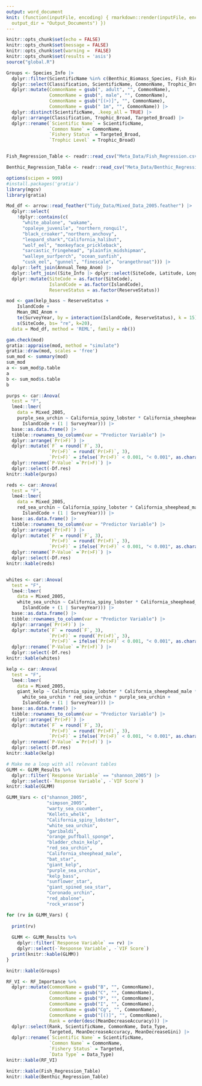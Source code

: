 ```yaml
---
output: word_document
knit: (function(inputFile, encoding) { rmarkdown::render(inputFile, encoding = encoding,
  output_dir = "Output_Documents") })
---
```


```r
knitr::opts_chunk$set(echo = FALSE)
knitr::opts_chunk$set(message = FALSE)
knitr::opts_chunk$set(warning =  FALSE)
knitr::opts_chunk$set(results = 'asis')
source("global.R")

Groups <- Species_Info |> 
  dplyr::filter(ScientificName %in% c(Benthic_Biomass_Species, Fish_Biomass_Species)) |> 
  dplyr::select(Classification, ScientificName, CommonName, Trophic_Broad, Targeted_Broad) |> 
  dplyr::mutate(CommonName = gsub(", adult", "", CommonName),
                CommonName = gsub(", male", "", CommonName),
                CommonName = gsub("[(>)]", "", CommonName),
                CommonName = gsub(" 1m", "", CommonName)) |> 
  dplyr::distinct(ScientificName, .keep_all = TRUE) |> 
  dplyr::arrange(Classification, Trophic_Broad, Targeted_Broad) |> 
  dplyr::rename(`Scientific Name` = ScientificName, 
                `Common Name` = CommonName, 
                `Fishery Status` = Targeted_Broad, 
                `Trophic Level` = Trophic_Broad)


Fish_Regression_Table <- readr::read_csv("Meta_Data/Fish_Regression.csv")

Benthic_Regression_Table <- readr::read_csv("Meta_Data/Benthic_Regression.csv")
```

``` r

options(scipen = 999)
#install.packages('gratia')
library(mgcv)
library(gratia)

Mod_df <- arrow::read_feather("Tidy_Data/Mixed_Data_2005.feather") |> 
  dplyr::select(
    !dplyr::contains(c(
      "white_abalone", "wakame",
      "opaleye_juvenile", "northern_ronquil",
      "black_croaker","northern_anchovy",
      "leopard_shark","California_halibut",
      "wolf_eel", "monkeyface_prickleback",
      "sarcastic_fringehead", "plainfin_midshipman",
      "walleye_surfperch", "ocean_sunfish",
      "cusk_eel", "gunnel", "finescale", "orangethroat"))) |>
  dplyr::left_join(Annual_Temp_Anom) |> 
  dplyr::left_join((Site_Info |> dplyr::select(SiteCode, Latitude, Longitude))) |>
  dplyr::mutate(SiteCode = as.factor(SiteCode),
                IslandCode = as.factor(IslandCode),
                ReserveStatus = as.factor(ReserveStatus))

mod <- gam(kelp_bass ~ ReserveStatus +
    IslandCode + 
    Mean_ONI_Anom +
    te(SurveyYear, by = interaction(IslandCode, ReserveStatus), k = 15) + 
    s(SiteCode, bs= "re", k=20),
  data = Mod_df, method = 'REML', family = nb())

gam.check(mod)
gratia::appraise(mod, method = "simulate")
gratia::draw(mod, scales = 'free')
sum_mod <- summary(mod)
sum_mod
a <- sum_mod$p.table
a
b <- sum_mod$s.table
b


```


```r



purps <- car::Anova(
  test = "F",
  lme4::lmer(
    data = Mixed_2005,
    purple_sea_urchin ~ California_spiny_lobster * California_sheephead_male * California_sheephead_female * sunflower_star * giant_spined_sea_star + 
      IslandCode + (1 | SurveyYear))) |> 
  base::as.data.frame() |> 
  tibble::rownames_to_column(var = "Predictor Variable") |> 
  dplyr::arrange(`Pr(>F)`) |> 
  dplyr::mutate(`F` = round(`F`, 3),
                `Pr(>F)` = round(`Pr(>F)`, 3),
                `Pr(>F)` = ifelse(`Pr(>F)` < 0.001, "< 0.001", as.character(`Pr(>F)`))) |> 
  dplyr::rename(`P-Value` =`Pr(>F)`) |> 
  dplyr::select(-Df.res)
knitr::kable(purps)

reds <- car::Anova(
  test = "F",
  lme4::lmer(
    data = Mixed_2005,
    red_sea_urchin ~ California_spiny_lobster * California_sheephead_male * California_sheephead_female * sunflower_star * giant_spined_sea_star + 
      IslandCode + (1 | SurveyYear))) |> 
  base::as.data.frame() |> 
  tibble::rownames_to_column(var = "Predictor Variable") |> 
  dplyr::arrange(`Pr(>F)`) |> 
  dplyr::mutate(`F` = round(`F`, 3),
                `Pr(>F)` = round(`Pr(>F)`, 3),
                `Pr(>F)` = ifelse(`Pr(>F)` < 0.001, "< 0.001", as.character(`Pr(>F)`))) |> 
  dplyr::rename(`P-Value` =`Pr(>F)`) |> 
  dplyr::select(-Df.res)
knitr::kable(reds)


whites <- car::Anova(
  test = "F",
  lme4::lmer(
    data = Mixed_2005,
    white_sea_urchin ~ California_spiny_lobster * California_sheephead_male * California_sheephead_female * sunflower_star * giant_spined_sea_star + 
      IslandCode + (1 | SurveyYear))) |> 
  base::as.data.frame() |> 
  tibble::rownames_to_column(var = "Predictor Variable") |> 
  dplyr::arrange(`Pr(>F)`) |> 
  dplyr::mutate(`F` = round(`F`, 3),
                `Pr(>F)` = round(`Pr(>F)`, 3),
                `Pr(>F)` = ifelse(`Pr(>F)` < 0.001, "< 0.001", as.character(`Pr(>F)`))) |> 
  dplyr::rename(`P-Value` =`Pr(>F)`) |> 
  dplyr::select(-Df.res)
knitr::kable(whites)

kelp <- car::Anova(
  test = "F",
  lme4::lmer(
    data = Mixed_2005,
    giant_kelp ~ California_spiny_lobster * California_sheephead_male * California_sheephead_female * sunflower_star * giant_spined_sea_star + 
      white_sea_urchin * red_sea_urchin * purple_sea_urchin +
      IslandCode + (1 | SurveyYear))) |> 
  base::as.data.frame() |> 
  tibble::rownames_to_column(var = "Predictor Variable") |> 
  dplyr::arrange(`Pr(>F)`) |> 
  dplyr::mutate(`F` = round(`F`, 3),
                `Pr(>F)` = round(`Pr(>F)`, 3),
                `Pr(>F)` = ifelse(`Pr(>F)` < 0.001, "< 0.001", as.character(`Pr(>F)`))) |> 
  dplyr::rename(`P-Value` =`Pr(>F)`) |> 
  dplyr::select(-Df.res)
knitr::kable(kelp)

```

```r
# Make me a loop with all relevant tables
GLMM <- GLMM_Results %>% 
  dplyr::filter(`Response Variable` == "shannon_2005") |> 
  dplyr::select(-`Response Variable`, -`VIF Score`)
knitr::kable(GLMM)
```

```r
GLMM_Vars <- c("shannon_2005",
               "simpson_2005",
               "warty_sea_cucumber",
               "Kellets_whelk",
               "California_spiny_lobster",
               "white_sea_urchin",
               "garibaldi",
               "orange_puffball_sponge",
               "bladder_chain_kelp",
               "red_sea_urchin",
               "California_sheephead_male",
               "bat_star",
               "giant_kelp",
               "purple_sea_urchin",
               "kelp_bass",
               "sunflower_star",
               "giant_spined_sea_star",
               "Coronado_urchin",
               "red_abalone",
               "rock_wrasse")

for (rv in GLMM_Vars) {
  
  print(rv)
  
  GLMM <- GLMM_Results %>% 
    dplyr::filter(`Response Variable` == rv) |> 
    dplyr::select(-`Response Variable`, -`VIF Score`)
  print(knitr::kable(GLMM))
}
```

```r
knitr::kable(Groups)
```

```r
RF_VI <- RF_Importance %>%  
  dplyr::mutate(CommonName = gsub("B", "", CommonName),
                CommonName = gsub("C", "", CommonName),
                CommonName = gsub("P", "", CommonName),
                CommonName = gsub("I", "", CommonName),
                CommonName = gsub("Cg", "", CommonName),
                CommonName = gsub("[()]", "", CommonName),
                Rank = order(desc(MeanDecreaseAccuracy))) |> 
  dplyr::select(Rank, ScientificName, CommonName, Data_Type, 
                Targeted, MeanDecreaseAccuracy, MeanDecreaseGini) |> 
  dplyr::rename(`Scientific Name` = ScientificName, 
                `Common Name` = CommonName, 
                `Fishery Status` = Targeted, 
                `Data Type` = Data_Type)
knitr::kable(RF_VI)
```

```r
knitr::kable(Fish_Regression_Table) 
knitr::kable(Benthic_Regression_Table) 
```





